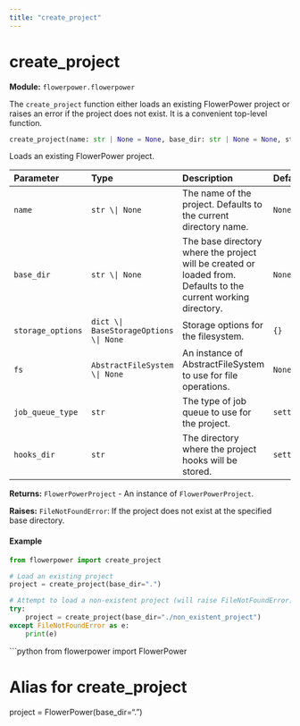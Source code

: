 ```yaml
---
title: "create_project"
---
```


# create_project

**Module:** `flowerpower.flowerpower`

The `create_project` function either loads an existing FlowerPower project or raises an error if the project does not exist. It is a convenient top-level function.

```python
create_project(name: str | None = None, base_dir: str | None = None, storage_options: dict | BaseStorageOptions | None = {}, fs: AbstractFileSystem | None = None, job_queue_type: str = settings.JOB_QUEUE_TYPE, hooks_dir: str = settings.HOOKS_DIR) -> FlowerPowerProject
```

Loads an existing FlowerPower project.

| Parameter | Type | Description | Default |
|:----------|:-----|:------------|:--------|
| `name` | `str \| None` | The name of the project. Defaults to the current directory name. | `None` |
| `base_dir` | `str \| None` | The base directory where the project will be created or loaded from. Defaults to the current working directory. | `None` |
| `storage_options` | `dict \| BaseStorageOptions \| None` | Storage options for the filesystem. | `{}` |
| `fs` | `AbstractFileSystem \| None` | An instance of AbstractFileSystem to use for file operations. | `None` |
| `job_queue_type` | `str` | The type of job queue to use for the project. | `settings.JOB_QUEUE_TYPE` |
| `hooks_dir` | `str` | The directory where the project hooks will be stored. | `settings.HOOKS_DIR` |

**Returns:** `FlowerPowerProject` - An instance of `FlowerPowerProject`.

**Raises:** `FileNotFoundError`: If the project does not exist at the specified base directory.

#### Example

```python
from flowerpower import create_project

# Load an existing project
project = create_project(base_dir=".")

# Attempt to load a non-existent project (will raise FileNotFoundError)
try:
    project = create_project(base_dir="./non_existent_project")
except FileNotFoundError as e:
    print(e)
```

```python
from flowerpower import FlowerPower

# Alias for create_project
project = FlowerPower(base_dir=".")